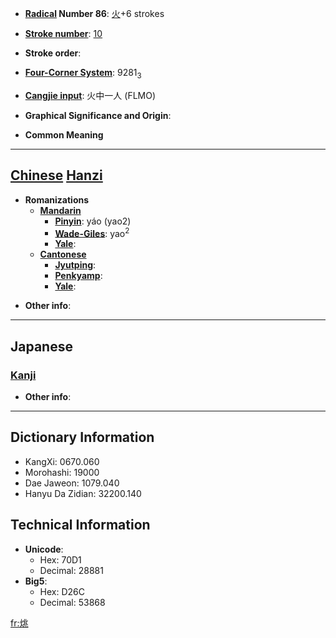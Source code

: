 * '''[[Wiktionary:Chinese radical index| Radical]] Number 86''': [[Wiktionary:Chinese radical index 火|火]]+6 strokes

* '''[[Wiktionary:Chinese total strokes index|Stroke number]]''': [[Wiktionary:Chinese total strokes index 10|10]]

* '''Stroke order''': 

* '''[[Wiktionary:Chinese four corner index|Four-Corner System]]''': 9281<sub>3</sub>

* '''[[Wiktionary:Chinese Cangjie index|Cangjie input]]''': 火中一人 (FLMO)

* '''Graphical Significance and Origin''': 

* '''Common Meaning'''

----

== [[Chinese]] [[Hanzi]] ==

* '''Romanizations'''
** '''[[Mandarin]]'''
*** '''[[Pinyin]]''': yáo (yao2)
*** '''[[Wade-Giles]]''': yao<sup>2</sup>
*** '''[[Yale]]''': 
** '''[[Cantonese]]'''
*** '''[[Jyutping]]''':
*** '''[[Penkyamp]]''': 
*** '''[[Yale]]''': 

* '''Other info''': 

----

==Japanese==
===[[Kanji]]===
{{kanji|on readings=[[よう]] (yō)
|kun readings=[[ひかる]] (hikaru)
}}

* '''Other info''':  

----

== Dictionary Information ==

* KangXi: 0670.060
* Morohashi: 19000
* Dae Jaweon: 1079.040
* Hanyu Da Zidian: 32200.140

== Technical Information ==

* '''Unicode''':
** Hex: 70D1
** Decimal: 28881
* '''Big5''':
** Hex: D26C
** Decimal: 53868

[[fr:烑]]